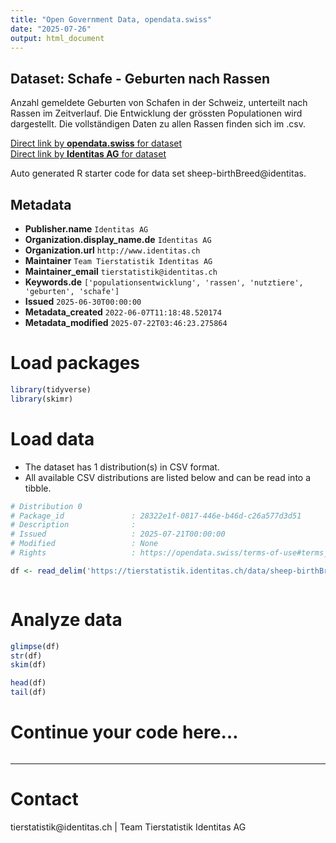 ```yaml
---
title: "Open Government Data, opendata.swiss"
date: "2025-07-26"
output: html_document
---
```


## Dataset: Schafe - Geburten nach Rassen

Anzahl gemeldete Geburten von Schafen in der Schweiz, unterteilt nach Rassen im Zeitverlauf. Die Entwicklung der grössten Populationen wird dargestellt. Die vollständigen Daten zu allen Rassen finden sich im .csv.

[Direct link by **opendata.swiss** for dataset](https://opendata.swiss/de/dataset/schafe-geburten-nach-rassen)<br>
[Direct link by **Identitas AG** for dataset](https://tierstatistik.identitas.ch/)

Auto generated R starter code for data set sheep-birthBreed@identitas.

## Metadata

- **Publisher.name** `Identitas AG`
- **Organization.display_name.de** `Identitas AG`
- **Organization.url** `http://www.identitas.ch`
- **Maintainer** `Team Tierstatistik Identitas AG`
- **Maintainer_email** `tierstatistik@identitas.ch`
- **Keywords.de** `['populationsentwicklung', 'rassen', 'nutztiere', 'geburten', 'schafe']`
- **Issued** `2025-06-30T00:00:00`
- **Metadata_created** `2022-06-07T11:18:48.520174`
- **Metadata_modified** `2025-07-22T03:46:23.275864`


# Load packages

```r

library(tidyverse)
library(skimr)

```

# Load data

-   The dataset has 1 distribution(s) in CSV format.
-   All available CSV distributions are listed below and can be read into a tibble.

```r

# Distribution 0
# Package_id               : 28322e1f-0817-446e-b46d-c26a577d3d51
# Description              : 
# Issued                   : 2025-07-21T00:00:00
# Modified                 : None
# Rights                   : https://opendata.swiss/terms-of-use#terms_by

df <- read_delim('https://tierstatistik.identitas.ch/data/sheep-birthBreed.csv')



```

# Analyze data

```r

glimpse(df)
str(df)
skim(df)

head(df)
tail(df)

```

# Continue your code here...

```r

```

------------------------------------------------------------------------

# Contact

tierstatistik@identitas.ch | Team Tierstatistik Identitas AG
